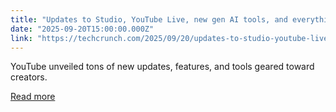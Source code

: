 ```yaml
---
title: "Updates to Studio, YouTube Live, new gen AI tools, and everything else announced at Made on YouTube"
date: "2025-09-20T15:00:00.000Z"
link: "https://techcrunch.com/2025/09/20/updates-to-studio-youtube-live-new-gen-ai-tools-and-everything-else-announced-at-made-on-youtube/"
---
```


YouTube unveiled tons of new updates, features, and tools geared toward creators.

[Read more](https://techcrunch.com/2025/09/20/updates-to-studio-youtube-live-new-gen-ai-tools-and-everything-else-announced-at-made-on-youtube/)
